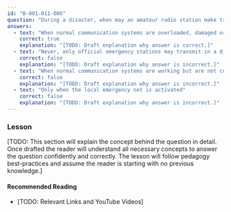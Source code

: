```yaml
---
id: "B-001-011-006"
question: "During a disaster, when may an amateur radio station make transmissions necessary to meet essential communication needs and assist relief operations?"
answers:
  - text: "When normal communication systems are overloaded, damaged or disrupted"
    correct: true
    explanation: "[TODO: Draft explanation why answer is correct.]"
  - text: "Never, only official emergency stations may transmit in a disaster"
    correct: false
    explanation: "[TODO: Draft explanation why answer is incorrect.]"
  - text: "When normal communication systems are working but are not convenient"
    correct: false
    explanation: "[TODO: Draft explanation why answer is incorrect.]"
  - text: "Only when the local emergency net is activated"
    correct: false
    explanation: "[TODO: Draft explanation why answer is incorrect.]"
---
```


### Lesson

[TODO: This section will explain the concept behind the question in detail. Once drafted the reader will understand all necessary concepts to answer the question confidently and correctly. The lesson will follow pedagogy best-practices and assume the reader is starting with no previous knowledge.]

#### Recommended Reading

- [TODO: Relevant Links and YouTube Videos]
